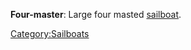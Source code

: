 {{linkless-date|August 2006}} 
{{context}}
{{unreferenced}}
'''Four-master''': Large four masted [[sailboat]].

[[Category:Sailboats]]


{{ship-stub}}